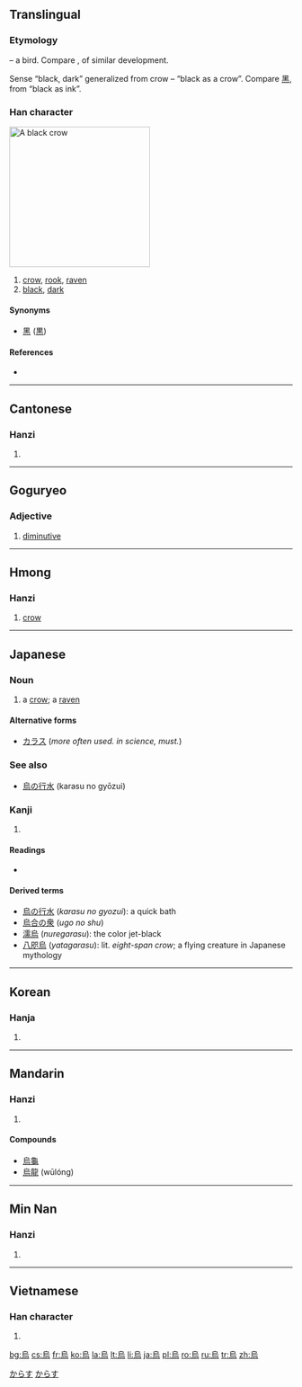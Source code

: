 {{also|乌|鳥}}
==Translingual==
{{Hani-forms|[[乌]]|烏}}

===Etymology===
{{liushu|p}} – a bird. Compare {{term|鳥||bird|sc=Hani}}, of similar development.

Sense “black, dark” generalized from crow – “black as a crow”. Compare [[黑]], from “black as ink”.

===Han character===
[[File:PikiWiki Israel 7236 Geography of Israel.JPG|thumb|250px|A black crow]]
{{Han char|rn=86|rad=火|as=06|sn=10|four=2732<sub>7</sub>|canj=竹口卜火 (HRYF)}}

# [[crow]], [[rook]], [[raven]]
# [[black]], [[dark]]

====Synonyms====
* [[黑]] ([[黒]])

====References====
* {{Han ref|kx=0670.010|dkj=18998|dj=1079.020|hdz=32202.030|uh=70CF|ud=28879|bh=AF51|bd=44881}}

----

==Cantonese==

===Hanzi===
{{yue-hanzi|jyut=|y=wu1|sim=乌}}

# {{defn|lang=yue|sort=火06}}

----

==Goguryeo==

===Adjective===
{{head|zkg|adjective|tr=o}}

# [[diminutive]]

----

==Hmong==

===Hanzi===
{{cmn-hanzi|hmn|}}

# [[crow]]

----

==Japanese==

===Noun===
{{ja-noun|k|hira=からす|rom=karasu}}

# a [[crow]]; a [[raven]]

====Alternative forms====
* [[カラス]] (''more often used. in science, must.'')

===See also===
* [[烏の行水]] (karasu no gyōzui)

===Kanji===
{{ja-kanji|grade=|rs=火06}}

# {{defn|lang=ja|sort=火06}}

====Readings====
* {{ja-readings|on=[[う]] (''u''), [[お]] (''o'') , from  [[を]] (''wo''), [[え]] (''e'')|kun=[[からす]] (''karasu''), [[いずくんぞ]] (''izukunzo'')}}

====Derived terms====
* [[烏の行水]] (''karasu no gyozui''): a quick bath
* [[烏合の衆]] (''ugo no shu'')
* [[濡烏]] (''nuregarasu''): the color jet-black
* [[八咫烏]] (''yatagarasu''): lit. ''eight-span crow''; a flying creature in Japanese mythology

[[Category:1000 Japanese basic words|からす]]
[[Category:ja:Birds|からす]]

----

==Korean==

===Hanja===
{{ko-hanja|hangeul=오|eumhun=|rv=o|mr=o|y=o}}

# {{defn|lang=ko|sort=火06}}

----

==Mandarin==

===Hanzi===
{{cmn-hanzi|sim=乌|pin=[[wū]] ([[wu1]])|wg=wu<sup>1</sup>}}

# {{defn|lang=cmn|sort=火06}}

====Compounds====
* [[烏龜]]
* [[烏龍]] (wūlóng)

----

==Min Nan==

===Hanzi===
{{nan-hanzi|poj=o͘, io}}

# {{defn|lang=nan}}

----

==Vietnamese==

===Han character===
{{vi-hantu|[[ô]], [[o]]|rs=火06}}

# {{defn|lang=vi|sort=火06}}

[[bg:烏]]
[[cs:烏]]
[[fr:烏]]
[[ko:烏]]
[[la:烏]]
[[lt:烏]]
[[li:烏]]
[[ja:烏]]
[[pl:烏]]
[[ro:烏]]
[[ru:烏]]
[[tr:烏]]
[[zh:烏]]
